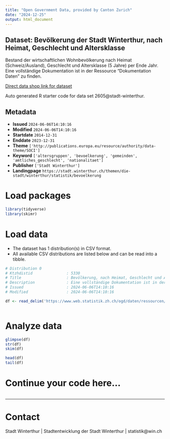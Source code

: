 ```yaml
---
title: "Open Government Data, provided by Canton Zurich"
date: "2024-12-25"
output: html_document
---
```


## Dataset: Bevölkerung der Stadt Winterthur, nach Heimat, Geschlecht und Altersklasse

Bestand der wirtschaftlichen Wohnbevölkerung nach Heimat (Schweiz/Ausland), Geschlecht und Altersklasse (5 Jahre) per Ende Jahr. Eine vollständige Dokumentation ist in der Ressource "Dokumentation Daten" zu finden.

[Direct data shop link for dataset](https://www.zh.ch/de/politik-staat/statistik-daten/datenkatalog.html#/datasets/2605@stadt-winterthur)

Auto generated R starter code for data set 2605@stadt-winterthur.

## Metadata

- **Issued** `2024-06-06T14:10:16`
- **Modified** `2024-06-06T14:10:16`
- **Startdate** `2014-12-31`
- **Enddate** `2023-12-31`
- **Theme** `['http://publications.europa.eu/resource/authority/data-theme/SOCI']`
- **Keyword** `['altersgruppen', 'bevoelkerung', 'gemeinden', 'amtliches_geschlecht', 'nationalitaet']`
- **Publisher** `['Stadt Winterthur']`
- **Landingpage** `https://stadt.winterthur.ch/themen/die-stadt/winterthur/statistik/bevoelkerung`


# Load packages

```r

library(tidyverse)
library(skimr)

```

# Load data

-   The dataset has 1 distribution(s) in CSV format.
-   All available CSV distributions are listed below and can be read into a tibble.

```r

# Distribution 0
# Ktzhdistid               : 5330
# Title                    : Bevölkerung, nach Heimat, Geschlecht und Alter
# Description              : Eine vollständige Dokumentation ist in der Ressource "Dokumentation Daten" zu finden.
# Issued                   : 2024-06-06T14:10:16
# Modified                 : 2024-06-06T14:10:16

df <- read_delim('https://www.web.statistik.zh.ch/ogd/daten/ressourcen/KTZH_00002605_00005330.csv')



```

# Analyze data

```r

glimpse(df)
str(df)
skim(df)

head(df)
tail(df)

```

# Continue your code here...

```r

```

------------------------------------------------------------------------

# Contact

Stadt Winterthur | Stadtentwicklung der Stadt Winterthur | statistik@win.ch
